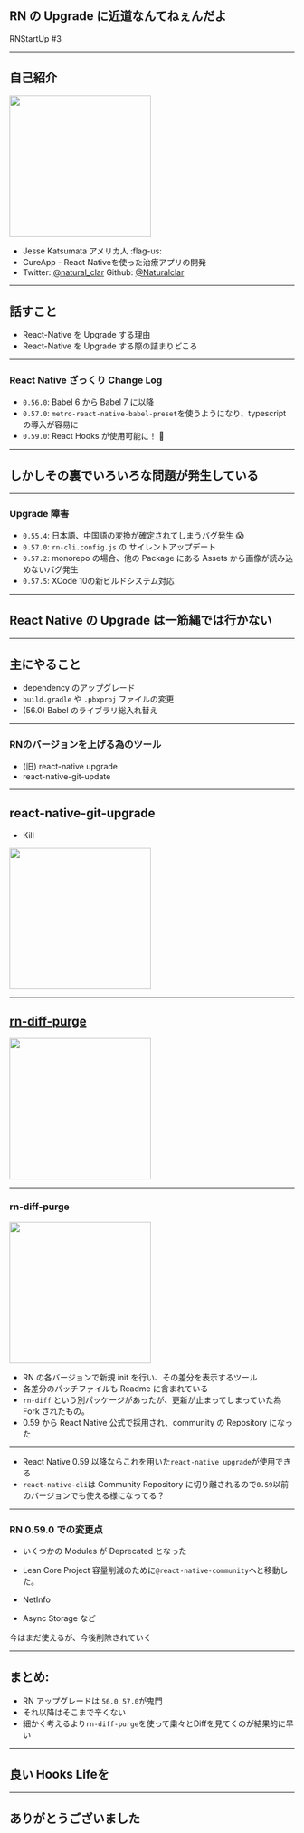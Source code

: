 
## RN の Upgrade に近道なんてねぇんだよ

RNStartUp #3

---

## 自己紹介

<img src="/assets/cat.jpg" height="250" />

- Jesse Katsumata アメリカ人 :flag-us:
- CureApp - React Nativeを使った治療アプリの開発
- Twitter: [@natural_clar](https://twitter.com/natural_clar) Github: [@Naturalclar](https://github.com/Naturalclar)

---

## 話すこと

- React-Native を Upgrade する理由
- React-Native を Upgrade する際の詰まりどころ

---

### React Native ざっくり Change Log

- `0.56.0`: Babel 6 から Babel 7 に以降
- `0.57.0`: `metro-react-native-babel-preset`を使うようになり、typescript の導入が容易に
- `0.59.0`: React Hooks が使用可能に！ :tada:

---

## しかしその裏でいろいろな問題が発生している

---

### Upgrade 障害

- `0.55.4`: 日本語、中国語の変換が確定されてしまうバグ発生 :scream:
- `0.57.0`: `rn-cli.config.js` の サイレントアップデート
- `0.57.2`: monorepo の場合、他の Package にある Assets から画像が読み込めないバグ発生
- `0.57.5`: XCode 10の新ビルドシステム対応

---

## React Native の Upgrade は一筋縄では行かない

---

## 主にやること

- dependency のアップグレード
- `build.gradle` や `.pbxproj` ファイルの変更
- (56.0) Babel のライブラリ総入れ替え

---

### RNのバージョンを上げる為のツール

- (旧) react-native upgrade
- react-native-git-update

---

## react-native-git-upgrade

- Kill

<img src="/assets/kill-rn-git-upgrade.png" height="250" />

---

## [rn-diff-purge](https://github.com/react-native-community/rn-diff-purge)

<img src="/assets/rn-diff-purge-readme.png" height="250" />

---

### rn-diff-purge

<img src="/assets/rn-diff-purge-diff.png" height="250" />

- RN の各バージョンで新規 init を行い、その差分を表示するツール
- 各差分のパッチファイルも Readme に含まれている
- `rn-diff` という別パッケージがあったが、更新が止まってしまっていた為 Fork されたもの。
- 0.59 から React Native 公式で採用され、community の Repository になった

---

- React Native 0.59 以降ならこれを用いた`react-native upgrade`が使用できる
- `react-native-cli`は Community Repository に切り離されるので`0.59`以前のバージョンでも使える様になってる？

---

### RN 0.59.0 での変更点

- いくつかの Modules が Deprecated となった

- Lean Core Project 容量削減のために`@react-native-community`へと移動した。

- NetInfo
- Async Storage など

今はまだ使えるが、今後削除されていく

---

## まとめ:

- RN アップグレードは `56.0`, `57.0`が鬼門
- それ以降はそこまで辛くない
- 細かく考えるより`rn-diff-purge`を使って粛々とDiffを見てくのが結果的に早い

---

## 良い Hooks Lifeを

---

## ありがとうございました
